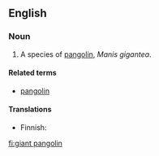 {{wikipedia|pangolin}}
==English==

===Noun===
{{en-noun|sg=[[giant]] [[pangolin]]}}

# A species of [[pangolin]], ''Manis gigantea''.

====Related terms====
*[[pangolin]]

====Translations====
{{top}}
*Finnish: {{t-|fi|jättiläismuurahaiskäpy}}
{{bottom}}

[[fi:giant pangolin]]